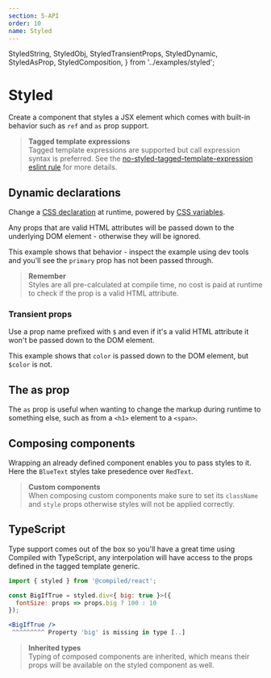 ```yaml
---
section: 5-API
order: 10
name: Styled
---
```


  StyledString,
  StyledObj,
  StyledTransientProps,
  StyledDynamic,
  StyledAsProp,
  StyledComposition,
} from '../examples/styled';

# Styled

Create a component that styles a JSX element which comes with built-in behavior such as `ref` and `as` prop support.

<StyledObj />

> **Tagged template expressions** <br /> Tagged template expressions are supported but call expression syntax is preferred.
> See the
> [no-styled-tagged-template-expression eslint rule](https://github.com/atlassian-labs/compiled/tree/master/packages/eslint-plugin/src/rules/no-styled-tagged-template-expression)
> for more details.

## Dynamic declarations

Change a [CSS declaration](https://developer.mozilla.org/en-US/docs/Learn/CSS/First_steps/How_CSS_is_structured#Properties_and_values) at runtime,
powered by [CSS variables](https://developer.mozilla.org/en-US/docs/Web/CSS/Using_CSS_custom_properties).

Any props that are valid HTML attributes will be passed down to the underlying DOM element -
otherwise they will be ignored.

This example shows that behavior -
inspect the example using dev tools and you'll see the `primary` prop has not been passed through.

<StyledDynamic />

> **Remember** <br /> Styles are all pre-calculated at compile time,
> no cost is paid at runtime to check if the prop is a valid HTML attribute.

### Transient props

Use a prop name prefixed with `$` and even if it's a valid HTML attribute it won't be passed down to the DOM element.

This example shows that `color` is passed down to the DOM element,
but `$color` is not.

<StyledTransientProps />

## The as prop

The `as` prop is useful when wanting to change the markup during runtime to something else,
such as from a `<h1>` element to a `<span>`.

<StyledAsProp />

## Composing components

Wrapping an already defined component enables you to pass styles to it.
Here the `BlueText` styles take presedence over `RedText`.

<StyledComposition />

> **Custom components** <br />
> When composing custom components make sure to set its `className` and `style` props otherwise styles will not be applied correctly.

## TypeScript

Type support comes out of the box so you'll have a great time using Compiled with TypeScript,
any interpolation will have access to the props defined in the tagged template generic.

```jsx
import { styled } from '@compiled/react';

const BigIfTrue = styled.div<{ big: true }>({
  fontSize: props => props.big ? 100 : 10
});

<BigIfTrue />
 ^^^^^^^^^ Property 'big' is missing in type [..]
```

> **Inherited types** <br />
> Typing of composed components are inherited,
> which means their props will be available on the styled component as well.
